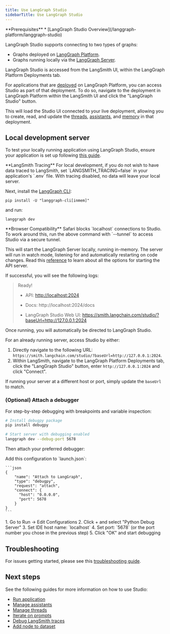 ```yaml
---
title: Use LangGraph Studio
sidebarTitle: Use LangGraph Studio
---
```


<Info>
  **Prerequisites**
  * [LangGraph Studio Overview](/langgraph-platform/langgraph-studio)
</Info>

LangGraph Studio supports connecting to two types of graphs:

* Graphs deployed on [LangGraph Platform](/langgraph-platform/deployment-quickstart).
* Graphs running locally via the [LangGraph Server](/langgraph-platform/local-server).

LangGraph Studio is accessed from the LangSmith UI, within the LangGraph Platform Deployments tab.

For applications that are [deployed](/langgraph-platform/deployment-quickstart) on LangGraph Platform, you can access Studio as part of that deployment. To do so, navigate to the deployment in LangGraph Platform within the LangSmith UI and click the "LangGraph Studio" button.

This will load the Studio UI connected to your live deployment, allowing you to create, read, and update the [threads](/oss/langgraph/persistence#threads), [assistants](/langgraph-platform/assistants), and [memory](/oss/langgraph/memory) in that deployment.

## Local development server

To test your locally running application using LangGraph Studio, ensure your application is set up following [this guide](/langgraph-platform/deployment-quickstart).

<Info>
  **LangSmith Tracing**
  For local development, if you do not wish to have data traced to LangSmith, set `LANGSMITH_TRACING=false` in your application's `.env` file. With tracing disabled, no data will leave your local server.
</Info>

Next, install the [LangGraph CLI](/langgraph-platform/langgraph-cli):

```
pip install -U "langgraph-cli[inmem]"
```

and run:

```
langgraph dev
```

<Warning>
  **Browser Compatibility**
  Safari blocks `localhost` connections to Studio. To work around this, run the above command with `--tunnel` to access Studio via a secure tunnel.
</Warning>

This will start the LangGraph Server locally, running in-memory. The server will run in watch mode, listening for and automatically restarting on code changes. Read this [reference](/langgraph-platform/cli#dev) to learn about all the options for starting the API server.

If successful, you will see the following logs:

> Ready!
> 
> - API: [http://localhost:2024](http://localhost:2024/)
> 
> - Docs: http://localhost:2024/docs
> 
> - LangGraph Studio Web UI: https://smith.langchain.com/studio/?baseUrl=http://127.0.0.1:2024

Once running, you will automatically be directed to LangGraph Studio.

For an already running server, access Studio by either:

1. Directly navigate to the following URL: `https://smith.langchain.com/studio/?baseUrl=http://127.0.0.1:2024`.
2. Within LangSmith, navigate to the LangGraph Platform Deployments tab, click the "LangGraph Studio" button, enter `http://127.0.0.1:2024` and click "Connect".

If running your server at a different host or port, simply update the `baseUrl` to match.

### (Optional) Attach a debugger

For step-by-step debugging with breakpoints and variable inspection:

```bash
# Install debugpy package
pip install debugpy

# Start server with debugging enabled
langgraph dev --debug-port 5678
```

Then attach your preferred debugger:

<Tabs>
  <Tab title="VS Code">
    Add this configuration to `launch.json`:
    
    ```json
    {
        "name": "Attach to LangGraph",
        "type": "debugpy",
        "request": "attach",
        "connect": {
          "host": "0.0.0.0",
          "port": 5678
        }
    }
    ```
  </Tab>
  <Tab title="PyCharm">
    1. Go to Run → Edit Configurations 
    2. Click + and select "Python Debug Server" 
    3. Set IDE host name: `localhost` 
    4. Set port: `5678` (or the port number you chose in the previous step) 
    5. Click "OK" and start debugging
  </Tab>
</Tabs>

## Troubleshooting

For issues getting started, please see this [troubleshooting guide](/langgraph-platform/troubleshooting-studio).

## Next steps

See the following guides for more information on how to use Studio:

* [Run application](/langgraph-platform/invoke-studio)
* [Manage assistants](/langgraph-platform/manage-assistants-studio)
* [Manage threads](/langgraph-platform/threads-studio)
* [Iterate on prompts](/langgraph-platform/iterate-graph-studio)
* [Debug LangSmith traces](/langgraph-platform/clone-traces-studio)
* [Add node to dataset](/langgraph-platform/datasets-studio)
